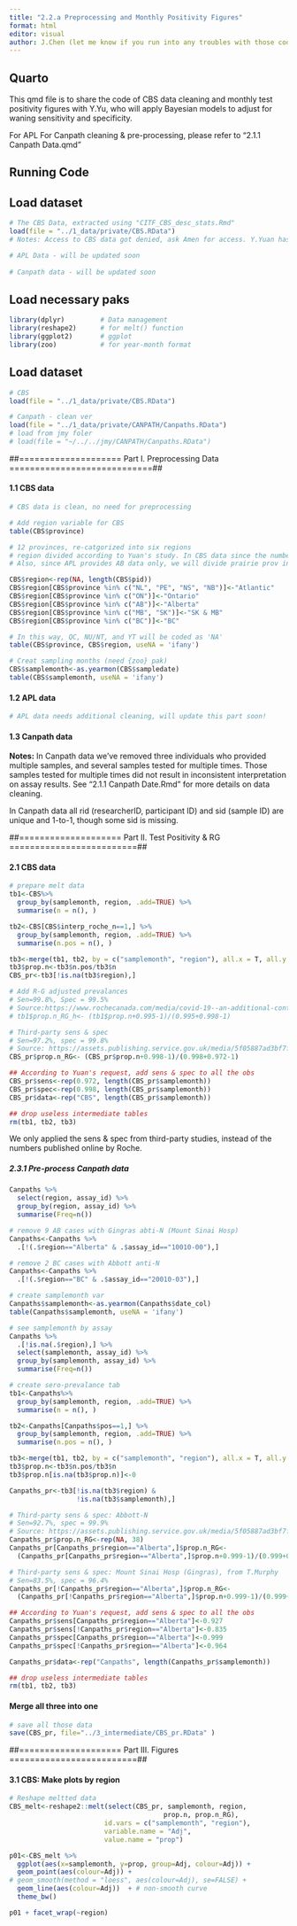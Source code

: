```yaml
---
title: "2.2.a Preprocessing and Monthly Positivity Figures"
format: html
editor: visual
author: J.Chen (let me know if you run into any troubles with those codes)
---
```


## Quarto

This qmd file is to share the code of CBS data cleaning and monthly test positivity figures with Y.Yu, who will apply Bayesian models to adjust for waning sensitivity and specificity.

For APL For Canpath cleaning & pre-processing, please refer to "2.1.1 Canpath Data.qmd"

## Running Code

## Load dataset

```r
# The CBS Data, extracted using "CITF_CBS_desc_stats.Rmd"
load(file = "../1_data/private/CBS.RData")
# Notes: Access to CBS data got denied, ask Amen for access. Y.Yuan has confirmed on 21-Feb-2024 the ver 2023-11-30 of CBS is still the most up-to-date ver.

# APL Data - will be updated soon
 
# Canpath data - will be updated soon
```

## Load necessary paks

```r
library(dplyr)         # Data management
library(reshape2)      # for melt() function
library(ggplot2)       # ggplot
library(zoo)           # for year-month format
```

## Load dataset

```r
# CBS
load(file = "../1_data/private/CBS.RData")

# Canpath - clean ver
load(file = "../1_data/private/CANPATH/Canpaths.RData")
# load from jmy foler
# load(file = "~/../../jmy/CANPATH/Canpaths.RData")
```

##==================== Part I. Preprocessing Data ============================##

#### 1.1 CBS data

```r
# CBS data is clean, no need for preprocessing

# Add region variable for CBS
table(CBS$province)

# 12 provinces, re-catgorized into six regions
# region divided according to Yuan's study. In CBS data since the number of samples from QC and North prov are too small (N=13, 85+83). We decided to exclude samples from those three prov from analysis.
# Also, since APL provides AB data only, we will divide prairie prov into AB and SK+MB. This should apply to Canpath data as well.

CBS$region<-rep(NA, length(CBS$pid))
CBS$region[CBS$province %in% c("NL", "PE", "NS", "NB")]<-"Atlantic"
CBS$region[CBS$province %in% c("ON")]<-"Ontario"
CBS$region[CBS$province %in% c("AB")]<-"Alberta"
CBS$region[CBS$province %in% c("MB", "SK")]<-"SK & MB"
CBS$region[CBS$province %in% c("BC")]<-"BC"

# In this way, QC, NU/NT, and YT will be coded as 'NA'
table(CBS$province, CBS$region, useNA = 'ifany')

# Creat sampling months (need {zoo} pak)
CBS$samplemonth<-as.yearmon(CBS$sampledate)
table(CBS$samplemonth, useNA = 'ifany')
```

#### 1.2 APL data

```r
# APL data needs additional cleaning, will update this part soon!
```

#### 1.3 Canpath data

**Notes:** In Canpath data we've removed three individuals who provided multiple samples, and several samples tested for multiple times. Those samples tested for multiple times did not result in inconsistent interpretation on assay results. See "2.1.1 Canpath Date.Rmd" for more details on data cleaning.

In Canpath data all rid (researcherID, participant ID) and sid (sample ID) are unique and 1-to-1, though some sid is missing.

##==================== Part II. Test Positivity & RG =========================##

#### 2.1 CBS data

```r
# prepare melt data
tb1<-CBS%>%
  group_by(samplemonth, region, .add=TRUE) %>%
  summarise(n = n(), )

tb2<-CBS[CBS$interp_roche_n==1,] %>%
  group_by(samplemonth, region, .add=TRUE) %>%
  summarise(n.pos = n(), )

tb3<-merge(tb1, tb2, by = c("samplemonth", "region"), all.x = T, all.y = F)
tb3$prop.n<-tb3$n.pos/tb3$n
CBS_pr<-tb3[!is.na(tb3$region),]

# Add R-G adjusted prevalances
# Sen=99.8%, Spec = 99.5%
# Source:https://www.rochecanada.com/media/covid-19--an-additional-contribution-to-the-testing-landscape-in
# tb1$prop.n_RG_h<- (tb1$prop.n+0.995-1)/(0.995+0.998-1)

# Third-party sens & spec
# Sen=97.2%, spec = 99.8% 
# Source: https://assets.publishing.service.gov.uk/media/5f05887ad3bf7f2be6e02161/Evaluation__of_sensitivity_and_specificity_of_4_commercially_available_SARS-CoV-2_antibody_immunoassays.pdf
CBS_pr$prop.n_RG<- (CBS_pr$prop.n+0.998-1)/(0.998+0.972-1)

## According to Yuan's request, add sens & spec to all the obs
CBS_pr$sens<-rep(0.972, length(CBS_pr$samplemonth))
CBS_pr$spec<-rep(0.998, length(CBS_pr$samplemonth))
CBS_pr$data<-rep("CBS", length(CBS_pr$samplemonth))

## drop useless intermediate tables
rm(tb1, tb2, tb3)
```

We only applied the sens & spec from third-party studies, instead of the numbers published online by Roche.

##### 2.3.1 Pre-process Canpath data

```r
Canpaths %>%
  select(region, assay_id) %>%
  group_by(region, assay_id) %>%
  summarise(Freq=n())

# remove 9 AB cases with Gingras abti-N (Mount Sinai Hosp)
Canpaths<-Canpaths %>%
  .[!(.$region=="Alberta" & .$assay_id=="10010-00"),]

# remove 2 BC cases with Abbott anti-N
Canpaths<-Canpaths %>%
  .[!(.$region=="BC" & .$assay_id=="20010-03"),]

# create samplemonth var
Canpaths$samplemonth<-as.yearmon(Canpaths$date_col)
table(Canpaths$samplemonth, useNA = 'ifany')

# see samplemonth by assay
Canpaths %>%
  .[!is.na(.$region),] %>%
  select(samplemonth, assay_id) %>%
  group_by(samplemonth, assay_id) %>%
  summarise(Freq=n())
```

```r
# create sero-prevalance tab
tb1<-Canpaths%>%
  group_by(samplemonth, region, .add=TRUE) %>%
  summarise(n = n(), )

tb2<-Canpaths[Canpaths$pos==1,] %>%
  group_by(samplemonth, region, .add=TRUE) %>%
  summarise(n.pos = n(), )

tb3<-merge(tb1, tb2, by = c("samplemonth", "region"), all.x = T, all.y = F)
tb3$prop.n<-tb3$n.pos/tb3$n
tb3$prop.n[is.na(tb3$prop.n)]<-0

Canpaths_pr<-tb3[!is.na(tb3$region) &
                 !is.na(tb3$samplemonth),]

# Third-party sens & spec: Abbott-N
# Sen=92.7%, spec = 99.9% 
# Source: https://assets.publishing.service.gov.uk/media/5f05887ad3bf7f2be6e02161/Evaluation__of_sensitivity_and_specificity_of_4_commercially_available_SARS-CoV-2_antibody_immunoassays.pdf
Canpaths_pr$prop.n_RG<-rep(NA, 38)
Canpaths_pr[Canpaths_pr$region=="Alberta",]$prop.n_RG<- 
  (Canpaths_pr[Canpaths_pr$region=="Alberta",]$prop.n+0.999-1)/(0.999+0.927-1)

# Third-party sens & spec: Mount Sinai Hosp (Gingras), from T.Murphy
# Sen=83.5%, spec = 96.4%
Canpaths_pr[!Canpaths_pr$region=="Alberta",]$prop.n_RG<- 
  (Canpaths_pr[!Canpaths_pr$region=="Alberta",]$prop.n+0.999-1)/(0.999+0.927-1)

## According to Yuan's request, add sens & spec to all the obs
Canpaths_pr$sens[Canpaths_pr$region=="Alberta"]<-0.927
Canpaths_pr$sens[!Canpaths_pr$region=="Alberta"]<-0.835
Canpaths_pr$spec[Canpaths_pr$region=="Alberta"]<-0.999
Canpaths_pr$spec[!Canpaths_pr$region=="Alberta"]<-0.964

Canpaths_pr$data<-rep("Canpaths", length(Canpaths_pr$samplemonth))

## drop useless intermediate tables
rm(tb1, tb2, tb3)
```

#### Merge all three into one

```r


# save all those data
save(CBS_pr, file="../3_intermediate/CBS_pr.RData" )
```

##==================== Part III. Figures =========================##

#### 3.1 CBS: Make plots by region

```r
# Reshape meltted data
CBS_melt<-reshape2::melt(select(CBS_pr, samplemonth, region,
                                       prop.n, prop.n_RG), 
                        id.vars = c("samplemonth", "region"),
                        variable.name = "Adj",
                        value.name = "prop")

p01<-CBS_melt %>%
  ggplot(aes(x=samplemonth, y=prop, group=Adj, colour=Adj)) +
  geom_point(aes(colour=Adj)) +
# geom_smooth(method = "loess", aes(colour=Adj), se=FALSE) +
  geom_line(aes(colour=Adj))  + # non-smooth curve
  theme_bw() 

p01 + facet_wrap(~region)
```

